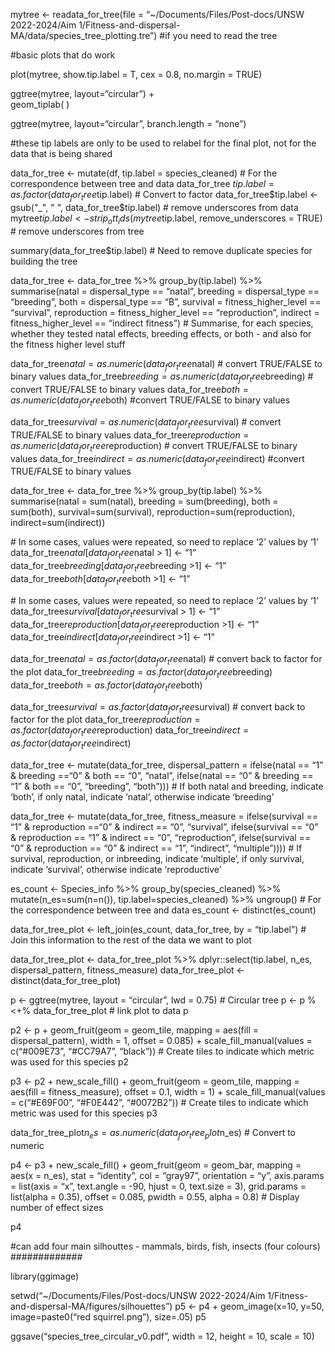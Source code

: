 
 mytree <- readata_for_tree(file = "~/Documents/Files/Post-docs/UNSW 2022-2024/Aim 1/Fitness-and-dispersal-MA/data/species_tree_plotting.tre") #if you need to read the tree
 
 #basic plots that do work

plot(mytree, show.tip.label = T, cex = 0.8, no.margin = TRUE)

 ggtree(mytree, layout="circular") +                    
   geom_tiplab( ) 

ggtree(mytree, layout="circular", branch.length = "none")
   
   
      

#these tip labels are only to be used to relabel for the final plot, not for the data that is being shared

data_for_tree <- mutate(df, tip.label = species_cleaned)  # For the correspondence between tree and data
data_for_tree $tip.label = as.factor(data_for_tree$tip.label)  # Convert to factor
data_for_tree$tip.label <- gsub("_", " ", data_for_tree$tip.label)  # remove underscores from data
mytree$tip.label <- strip_ott_ids(mytree$tip.label, remove_underscores = TRUE)  # remove underscores from tree

summary(data_for_tree$tip.label)  # Need to remove duplicate species for building the tree

data_for_tree <- data_for_tree %>%
    group_by(tip.label) %>%
    summarise(natal = dispersal_type == "natal", breeding = dispersal_type ==
        "breeding", both = dispersal_type == "B", survival = fitness_higher_level == "survival", reproduction = fitness_higher_level == "reproduction", indirect = fitness_higher_level == "indirect fitness")  # Summarise, for each species, whether they tested natal effects, breeding effects, or both - and also for the fitness higher level stuff

 data_for_tree$natal = as.numeric(data_for_tree$natal)  # convert TRUE/FALSE to binary values
data_for_tree$breeding = as.numeric(data_for_tree$breeding)  # convert TRUE/FALSE to binary values
data_for_tree$both = as.numeric(data_for_tree$both)  #convert TRUE/FALSE to binary values


 data_for_tree$survival = as.numeric(data_for_tree$survival)  # convert TRUE/FALSE to binary values
data_for_tree$reproduction = as.numeric(data_for_tree$reproduction)  # convert TRUE/FALSE to binary values
data_for_tree$indirect = as.numeric(data_for_tree$indirect)  #convert TRUE/FALSE to binary values

 data_for_tree <- data_for_tree %>% 
 	group_by(tip.label) %>%
 	summarise(natal = sum(natal), breeding = sum(breeding), both = sum(both), survival=sum(survival), reproduction=sum(reproduction), indirect=sum(indirect))
 
 # In some cases, values were repeated, so need to replace '2' values by '1'
data_for_tree$natal[data_for_tree$natal > 1] <- "1"
data_for_tree$breeding[data_for_tree$breeding >1] <- "1"
data_for_tree$both[data_for_tree$both >1] <- "1"

 # In some cases, values were repeated, so need to replace '2' values by '1'
data_for_tree$survival[data_for_tree$survival > 1] <- "1"
data_for_tree$reproduction[data_for_tree$reproduction >1] <- "1"
data_for_tree$indirect[data_for_tree$indirect >1] <- "1"


data_for_tree$natal = as.factor(data_for_tree$natal)  # convert back to factor for the plot
data_for_tree$breeding = as.factor(data_for_tree$breeding)
data_for_tree$both = as.factor(data_for_tree$both)

data_for_tree$survival = as.factor(data_for_tree$survival)  # convert back to factor for the plot
data_for_tree$reproduction = as.factor(data_for_tree$reproduction)
data_for_tree$indirect = as.factor(data_for_tree$indirect)



data_for_tree <- mutate(data_for_tree, dispersal_pattern = ifelse(natal == "1" & breeding =="0" & both == "0", "natal", ifelse(natal == "0" & breeding == "1" & both == "0", "breeding", "both")))  # If both natal and breeding, indicate 'both', if only natal, indicate 'natal', otherwise indicate 'breeding'

data_for_tree <- mutate(data_for_tree, fitness_measure = ifelse(survival == "1" & reproduction =="0" & indirect == "0", "survival", ifelse(survival == "0" & reproduction == "1" & indirect == "0", "reproduction", ifelse(survival == "0" & reproduction == "0" & indirect == "1", "indirect", "multiple"))))  # If survival, reproduction, or inbreeding, indicate 'multiple', if only survival, indicate 'survival', otherwise indicate 'reproductive'


es_count <- Species_info %>%
	group_by(species_cleaned) %>%
	mutate(n_es=sum(n=n()), tip.label=species_cleaned) %>%
	ungroup()  # For the correspondence between tree and data
es_count <- distinct(es_count)

data_for_tree_plot <- left_join(es_count, data_for_tree, by = "tip.label")  # Join this information to the rest of the data we want to plot

data_for_tree_plot <- data_for_tree_plot %>% dplyr::select(tip.label, n_es, dispersal_pattern, fitness_measure)
data_for_tree_plot <- distinct(data_for_tree_plot)

p <- ggtree(mytree, layout = "circular", lwd = 0.75)  # Circular tree
p <- p %<+% data_for_tree_plot  # link plot to data
p

p2 <- p + geom_fruit(geom = geom_tile, mapping = aes(fill = dispersal_pattern), width = 1,
    offset = 0.085) + scale_fill_manual(values = c("#009E73", "#CC79A7", "black"))  # Create tiles to indicate which metric was used for this species
p2

p3 <- p2 + new_scale_fill() + geom_fruit(geom = geom_tile, mapping = aes(fill = fitness_measure),
    offset = 0.1, width = 1) + scale_fill_manual(values = c("#E69F00",
    "#F0E442", "#0072B2"))  # Create tiles to indicate which metric was used for this species
p3

data_for_tree_plot$n_es = as.numeric(data_for_tree_plot$n_es)  # Convert to numeric 

p4 <- p3 + new_scale_fill() + geom_fruit(geom = geom_bar, mapping = aes(x = n_es), stat = "identity", col = "gray97", orientation = "y", axis.params = list(axis = "x",
    text.angle = -90, hjust = 0, text.size = 3), grid.params = list(alpha = 0.35),
    offset = 0.085, pwidth = 0.55, alpha = 0.8)  # Display number of effect sizes

p4


#can add four main silhouttes - mammals, birds, fish, insects (four colours)
#############

library(ggimage)

setwd("~/Documents/Files/Post-docs/UNSW 2022-2024/Aim 1/Fitness-and-dispersal-MA/figures/silhouettes")
p5 <- p4 + geom_image(x=10, y=50, image=paste0("red squirrel.png"), size=.05)
p5

 ggsave("species_tree_circular_v0.pdf", width = 12, height = 10, scale = 10)